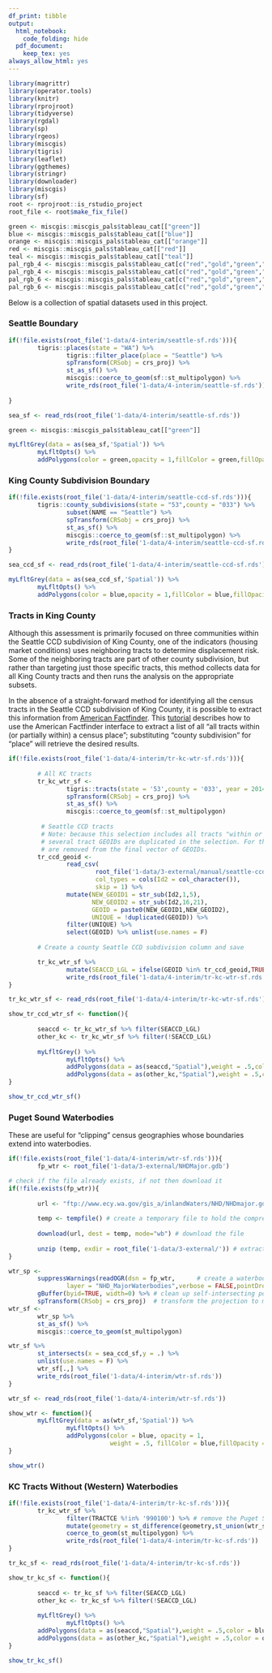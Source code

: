 ```yaml
---
df_print: tibble
output:
  html_notebook:
    code_folding: hide
  pdf_document:
    keep_tex: yes
always_allow_html: yes
---
```


```r
library(magrittr)
library(operator.tools)
library(knitr)
library(rprojroot)
library(tidyverse)
library(rgdal)
library(sp)
library(rgeos)
library(miscgis)
library(tigris)
library(leaflet)
library(ggthemes)
library(stringr)
library(downloader)
library(miscgis)
library(sf)
root <- rprojroot::is_rstudio_project
root_file <- root$make_fix_file()
```

```r
green <- miscgis::miscgis_pals$tableau_cat[["green"]]
blue <- miscgis::miscgis_pals$tableau_cat[["blue"]]
orange <- miscgis::miscgis_pals$tableau_cat[["orange"]]
red <- miscgis::miscgis_pals$tableau_cat[["red"]]
teal <- miscgis::miscgis_pals$tableau_cat[["teal"]]
pal_rgb_4 <- miscgis::miscgis_pals$tableau_cat[c("red","gold","green","blue")] %>% unlist %>% palette()
pal_rgb_4 <- miscgis::miscgis_pals$tableau_cat[c("red","gold","green","blue")] %>% unlist %>% palette()
pal_rgb_6 <- miscgis::miscgis_pals$tableau_cat[c("red","gold","green","blue","orange","purple")] %>% unlist %>% palette()
pal_rgb_6 <- miscgis::miscgis_pals$tableau_cat[c("red","gold","green","blue","orange","purple")] %>% unlist %>% palette()
```

Below is a collection of spatial datasets used in this project.

### Seattle Boundary {-}

```r

if(!file.exists(root_file('1-data/4-interim/seattle-sf.rds'))){
        tigris::places(state = "WA") %>%
                tigris::filter_place(place = "Seattle") %>%
                spTransform(CRSobj = crs_proj) %>% 
                st_as_sf() %>% 
                miscgis::coerce_to_geom(sf::st_multipolygon) %>% 
                write_rds(root_file('1-data/4-interim/seattle-sf.rds'))
        
}

sea_sf <- read_rds(root_file('1-data/4-interim/seattle-sf.rds'))

green <- miscgis::miscgis_pals$tableau_cat[["green"]]

myLfltGrey(data = as(sea_sf,'Spatial')) %>% 
        myLfltOpts() %>% 
        addPolygons(color = green,opacity = 1,fillColor = green,fillOpacity = .5)

```

### King County Subdivision Boundary {-}

```r

if(!file.exists(root_file('1-data/4-interim/seattle-ccd-sf.rds'))){
        tigris::county_subdivisions(state = "53",county = "033") %>% 
                subset(NAME == "Seattle") %>% 
                spTransform(CRSobj = crs_proj) %>% 
                st_as_sf() %>% 
                miscgis::coerce_to_geom(sf::st_multipolygon) %>% 
                write_rds(root_file('1-data/4-interim/seattle-ccd-sf.rds'))
}

sea_ccd_sf <- read_rds(root_file('1-data/4-interim/seattle-ccd-sf.rds'))

myLfltGrey(data = as(sea_ccd_sf,'Spatial')) %>% 
        myLfltOpts() %>% 
        addPolygons(color = blue,opacity = 1,fillColor = blue,fillOpacity = .5)

```

### Tracts in King County {-}
Although this assessment is primarily focused on three communities within the Seattle CCD subdivision of King County, one of the indicators (housing market conditions) uses neighboring tracts to determine displacement risk. Some of the neighboring tracts are part of other county subdivision, but rather than targeting just those specific tracts, this method collects data for all King County tracts and then runs the analysis on the appropriate subsets.

In the absence of a straight-forward method for identifying all the census tracts in the Seattle CCD subdivision of King County, it is possible to extract this information from [American Factfinder](https://factfinder.census.gov/faces/nav/jsf/pages/index.xhtml). This [tutorial](https://ask.census.gov/faq.php?id=5000&faqId=1605) describes how to use the American Factfinder interface to extract a list of all "all tracts within (or partially within) a census place"; substituting "county subdivision" for "place" will retrieve the desired results.

```r

if(!file.exists(root_file('1-data/4-interim/tr-kc-wtr-sf.rds'))){
        
        # All KC tracts
        tr_kc_wtr_sf <-
                tigris::tracts(state = '53',county = '033', year = 2014) %>%
                spTransform(CRSobj = crs_proj) %>% 
                st_as_sf() %>% 
                miscgis::coerce_to_geom(sf::st_multipolygon) 
       
         # Seattle CCD tracts 
         # Note: because this selection includes all tracts "within or partially-within" the Seattle CC,
         # several tract GEOIDs are duplicated in the selection. For the sake of clarity, these duplicates
         # are removed from the final vector of GEOIDs.
        tr_ccd_geoid <- 
                read_csv(
                        root_file('1-data/3-external/manual/seattle-ccd/ACS_12_5YR_B01001/ACS_12_5YR_B01001_with_ann.csv'), 
                        col_types = cols(Id2 = col_character()), 
                        skip = 1) %>% 
                mutate(NEW_GEOID1 = str_sub(Id2,1,5),
                       NEW_GEOID2 = str_sub(Id2,16,21),
                       GEOID = paste0(NEW_GEOID1,NEW_GEOID2),
                       UNIQUE = !duplicated(GEOID)) %>%
                filter(UNIQUE) %>% 
                select(GEOID) %>% unlist(use.names = F)
        
        # Create a county Seattle CCD subdivision column and save

        tr_kc_wtr_sf %>% 
                mutate(SEACCD_LGL = ifelse(GEOID %in% tr_ccd_geoid,TRUE,FALSE)) %>% 
                write_rds(root_file('1-data/4-interim/tr-kc-wtr-sf.rds'))
}

tr_kc_wtr_sf <- read_rds(root_file('1-data/4-interim/tr-kc-wtr-sf.rds'))

show_tr_ccd_wtr_sf <- function(){
        
        seaccd <- tr_kc_wtr_sf %>% filter(SEACCD_LGL)
        other_kc <- tr_kc_wtr_sf %>% filter(!SEACCD_LGL)
        
        myLfltGrey() %>% 
                myLfltOpts() %>% 
                addPolygons(data = as(seaccd,"Spatial"),weight = .5,color = blue,opacity = 1,fillColor = blue,fillOpacity = .5) %>% 
                addPolygons(data = as(other_kc,"Spatial"),weight = .5,color = orange,opacity = 1,fillColor = orange,fillOpacity = .5)
}

show_tr_ccd_wtr_sf()


```

### Puget Sound Waterbodies {-}

These are useful for "clipping" census geographies whose boundaries extend into waterbodies.

```r

if(!file.exists(root_file('1-data/4-interim/wtr-sf.rds'))){
        fp_wtr <- root_file('1-data/3-external/NHDMajor.gdb')

# check if the file already exists, if not then download it
if(!file.exists(fp_wtr)){
        
        url <- "ftp://www.ecy.wa.gov/gis_a/inlandWaters/NHD/NHDmajor.gdb.zip" # save the URL for the waterbodies data
        
        temp <- tempfile() # create a temporary file to hold the compressed download
        
        download(url, dest = temp, mode="wb") # download the file
        
        unzip (temp, exdir = root_file('1-data/3-external/')) # extract the ESRI geodatabase file to a project folder
}

wtr_sp <-
        suppressWarnings(readOGR(dsn = fp_wtr,      # create a waterbodies shape
                layer = "NHD_MajorWaterbodies",verbose = FALSE,pointDropZ = TRUE)) %>%
        gBuffer(byid=TRUE, width=0) %>% # clean up self-intersecting polygons
        spTransform(CRSobj = crs_proj)  # transform the projection to match the project projection
wtr_sf <-  
        wtr_sp %>% 
        st_as_sf() %>% 
        miscgis::coerce_to_geom(st_multipolygon)

wtr_sf %>% 
        st_intersects(x = sea_ccd_sf,y = .) %>% 
        unlist(use.names = F) %>% 
        wtr_sf[.,] %>% 
        write_rds(root_file('1-data/4-interim/wtr-sf.rds'))
}

wtr_sf <- read_rds(root_file('1-data/4-interim/wtr-sf.rds'))

show_wtr <- function(){
        myLfltGrey(data = as(wtr_sf,'Spatial')) %>% 
                myLfltOpts() %>% 
                addPolygons(color = blue, opacity = 1, 
                            weight = .5, fillColor = blue,fillOpacity = .5)        
}

show_wtr()

```

### KC Tracts Without (Western) Waterbodies {-}
```r

if(!file.exists(root_file('1-data/4-interim/tr-kc-sf.rds'))){
        tr_kc_wtr_sf %>% 
                filter(TRACTCE %!in% '990100') %>% # remove the Puget Sound tract
                mutate(geometry = st_difference(geometry,st_union(wtr_sf))) %>% 
                coerce_to_geom(st_multipolygon) %>% 
                write_rds(root_file('1-data/4-interim/tr-kc-sf.rds'))
}

tr_kc_sf <- read_rds(root_file('1-data/4-interim/tr-kc-sf.rds'))

show_tr_kc_sf <- function(){
        
        seaccd <- tr_kc_sf %>% filter(SEACCD_LGL)
        other_kc <- tr_kc_sf %>% filter(!SEACCD_LGL)
        
        myLfltGrey() %>% 
                myLfltOpts() %>% 
        addPolygons(data = as(seaccd,"Spatial"),weight = .5,color = blue,opacity = 1,fillColor = blue,fillOpacity = .5) %>% 
        addPolygons(data = as(other_kc,"Spatial"),weight = .5,color = orange,opacity = 1,fillColor = orange,fillOpacity = .5)
}

show_tr_kc_sf()



```

